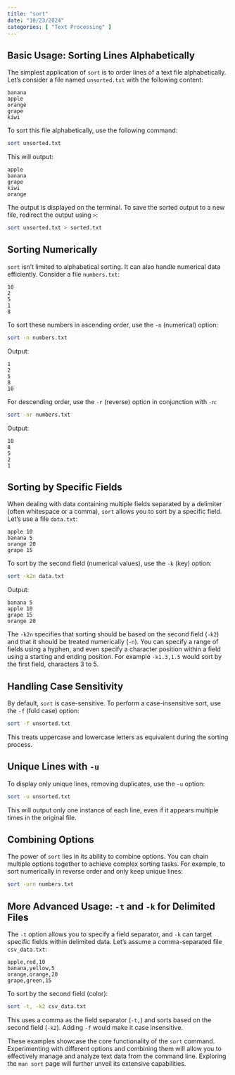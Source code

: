 ```yaml
---
title: "sort"
date: "10/23/2024"
categories: [ "Text Processing" ]
---
```

## Basic Usage: Sorting Lines Alphabetically

The simplest application of `sort` is to order lines of a text file alphabetically. Let's consider a file named `unsorted.txt` with the following content:

```
banana
apple
orange
grape
kiwi
```

To sort this file alphabetically, use the following command:

```bash
sort unsorted.txt
```

This will output:

```
apple
banana
grape
kiwi
orange
```

The output is displayed on the terminal. To save the sorted output to a new file, redirect the output using `>`:

```bash
sort unsorted.txt > sorted.txt
```


## Sorting Numerically

`sort` isn't limited to alphabetical sorting.  It can also handle numerical data efficiently.  Consider a file `numbers.txt`:

```
10
2
5
1
8
```

To sort these numbers in ascending order, use the `-n` (numerical) option:

```bash
sort -n numbers.txt
```

Output:

```
1
2
5
8
10
```

For descending order, use the `-r` (reverse) option in conjunction with `-n`:

```bash
sort -nr numbers.txt
```

Output:

```
10
8
5
2
1
```


## Sorting by Specific Fields

When dealing with data containing multiple fields separated by a delimiter (often whitespace or a comma), `sort` allows you to sort by a specific field. Let's use a file `data.txt`:

```
apple 10
banana 5
orange 20
grape 15
```

To sort by the second field (numerical values), use the `-k` (key) option:

```bash
sort -k2n data.txt
```

Output:

```
banana 5
apple 10
grape 15
orange 20
```

The `-k2n` specifies that sorting should be based on the second field (`-k2`) and that it should be treated numerically (`-n`).  You can specify a range of fields using a hyphen, and even specify a character position within a field using a starting and ending position. For example `-k1.3,1.5` would sort by the first field, characters 3 to 5.


## Handling Case Sensitivity

By default, `sort` is case-sensitive.  To perform a case-insensitive sort, use the `-f` (fold case) option:

```bash
sort -f unsorted.txt
```

This treats uppercase and lowercase letters as equivalent during the sorting process.


##  Unique Lines with `-u`

To display only unique lines, removing duplicates, use the `-u` option:

```bash
sort -u unsorted.txt
```

This will output only one instance of each line, even if it appears multiple times in the original file.


##  Combining Options

The power of `sort` lies in its ability to combine options.  You can chain multiple options together to achieve complex sorting tasks.  For example, to sort numerically in reverse order and only keep unique lines:

```bash
sort -urn numbers.txt
```


##  More Advanced Usage:  `-t` and `-k` for Delimited Files

The `-t` option allows you to specify a field separator, and `-k` can target specific fields within delimited data.  Let's assume a comma-separated file `csv_data.txt`:

```
apple,red,10
banana,yellow,5
orange,orange,20
grape,green,15
```

To sort by the second field (color):

```bash
sort -t, -k2 csv_data.txt
```

This uses a comma as the field separator (`-t,`) and sorts based on the second field (`-k2`).  Adding `-f` would make it case insensitive.


These examples showcase the core functionality of the `sort` command.  Experimenting with different options and combining them will allow you to effectively manage and analyze text data from the command line.  Exploring the `man sort` page will further unveil its extensive capabilities.


